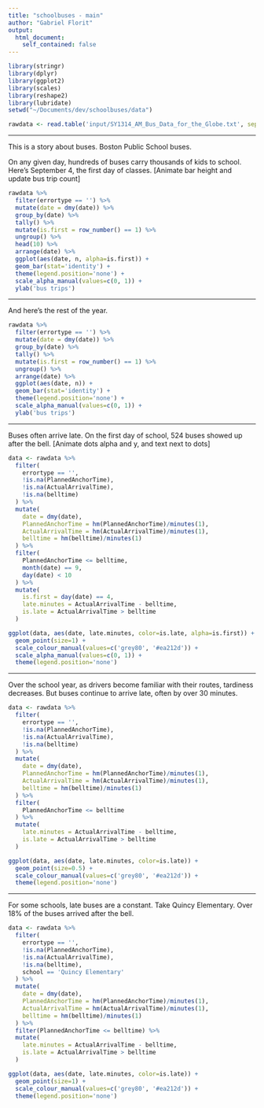 ```yaml
---
title: "schoolbuses - main"
author: "Gabriel Florit"
output:
  html_document:
    self_contained: false
---
```


```r
library(stringr)
library(dplyr)
library(ggplot2)
library(scales)
library(reshape2)
library(lubridate)
setwd("~/Documents/dev/schoolbuses/data")
```

```r
rawdata <- read.table('input/SY1314_AM_Bus_Data_for_the_Globe.txt', sep='\t', header=TRUE)
```

****
This is a story about buses. Boston Public School buses.

On any given day, hundreds of buses carry thousands of kids to school. Here's September 4, the first day of classes. [Animate bar height and update bus trip count]  
```r
rawdata %>%
  filter(errortype == '') %>%
  mutate(date = dmy(date)) %>%
  group_by(date) %>%
  tally() %>%
  mutate(is.first = row_number() == 1) %>%
  ungroup() %>%
  head(10) %>%
  arrange(date) %>%
  ggplot(aes(date, n, alpha=is.first)) +
  geom_bar(stat='identity') +
  theme(legend.position='none') +
  scale_alpha_manual(values=c(0, 1)) +
  ylab('bus trips')
```

****
And here's the rest of the year.
```r
rawdata %>%
  filter(errortype == '') %>%
  mutate(date = dmy(date)) %>%
  group_by(date) %>%
  tally() %>%
  mutate(is.first = row_number() == 1) %>%
  ungroup() %>%
  arrange(date) %>%
  ggplot(aes(date, n)) +
  geom_bar(stat='identity') +
  theme(legend.position='none') +
  scale_alpha_manual(values=c(0, 1)) +
  ylab('bus trips')
```

****
Buses often arrive late. On the first day of school, 524 buses showed up after the bell. [Animate dots alpha and y, and text next to dots]
```r
data <- rawdata %>%
  filter(
    errortype == '',
    !is.na(PlannedAnchorTime),
    !is.na(ActualArrivalTime),
    !is.na(belltime)
  ) %>%
  mutate(
    date = dmy(date),
    PlannedAnchorTime = hm(PlannedAnchorTime)/minutes(1),
    ActualArrivalTime = hm(ActualArrivalTime)/minutes(1),
    belltime = hm(belltime)/minutes(1)
  ) %>%
  filter(
    PlannedAnchorTime <= belltime,
    month(date) == 9,
    day(date) < 10
  ) %>%
  mutate(
    is.first = day(date) == 4,
    late.minutes = ActualArrivalTime - belltime,
    is.late = ActualArrivalTime > belltime
  )

ggplot(data, aes(date, late.minutes, color=is.late, alpha=is.first)) +
  geom_point(size=1) +
  scale_colour_manual(values=c('grey80', '#ea212d')) +
  scale_alpha_manual(values=c(0, 1)) +
  theme(legend.position='none')
```

****
Over the school year, as drivers become familiar with their routes, tardiness decreases. But buses continue to arrive late, often by over 30 minutes.
```r
data <- rawdata %>%
  filter(
    errortype == '',
    !is.na(PlannedAnchorTime),
    !is.na(ActualArrivalTime),
    !is.na(belltime)
  ) %>%
  mutate(
    date = dmy(date),
    PlannedAnchorTime = hm(PlannedAnchorTime)/minutes(1),
    ActualArrivalTime = hm(ActualArrivalTime)/minutes(1),
    belltime = hm(belltime)/minutes(1)
  ) %>%
  filter(
    PlannedAnchorTime <= belltime
  ) %>%
  mutate(
    late.minutes = ActualArrivalTime - belltime,
    is.late = ActualArrivalTime > belltime
  )

ggplot(data, aes(date, late.minutes, color=is.late)) +
  geom_point(size=0.5) +
  scale_colour_manual(values=c('grey80', '#ea212d')) +
  theme(legend.position='none')
```

****
For some schools, late buses are a constant. Take Quincy Elementary. Over 18% of the buses arrived after the bell.
```r
data <- rawdata %>%
  filter(
    errortype == '',
    !is.na(PlannedAnchorTime),
    !is.na(ActualArrivalTime),
    !is.na(belltime),
    school == 'Quincy Elementary'
  ) %>%
  mutate(
    date = dmy(date),
    PlannedAnchorTime = hm(PlannedAnchorTime)/minutes(1),
    ActualArrivalTime = hm(ActualArrivalTime)/minutes(1),
    belltime = hm(belltime)/minutes(1)
  ) %>%
  filter(PlannedAnchorTime <= belltime) %>%
  mutate(
    late.minutes = ActualArrivalTime - belltime,
    is.late = ActualArrivalTime > belltime
  )

ggplot(data, aes(date, late.minutes, color=is.late)) +
  geom_point(size=1) +
  scale_colour_manual(values=c('grey80', '#ea212d')) +
  theme(legend.position='none')
```